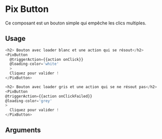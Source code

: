 
<Meta
  title='Basics/Button'
  component='Button'
  decorators={[centered]}
  argTypes={stories.argTypes}
/>

# Pix Button

Ce composant est un bouton simple qui empêche les clics multiples.

<Canvas>
  <Story name="Button" story={stories.button} height="60px" />
</Canvas>

## Usage

```js
<h2> Bouton avec loader blanc et une action qui se résout</h2>
<PixButton
  @triggerAction={{action onClick}}
  @loading-color='white'
  >
  Cliquez pour valider !
</PixButton>

<h2> Bouton avec loader gris et une action qui se ne résout pas</h2>
<PixButton
@triggerAction={{action onClickFailed}}
@loading-color='grey'
>
  Cliquez pour valider !
</PixButton>
```

## Arguments

<ArgsTable story="Button" />
